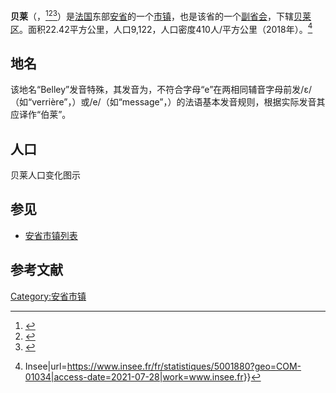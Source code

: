 {{noteTA|G1=法国地名}}
{{Infobox French commune
|name                    = 贝莱
|native name             = Belley
|arrondissement          = [[贝莱区|贝莱区]]
}}
'''贝莱'''（{{lang-fr|Belley}}，{{IPA-fr|bəlɛ|-|Fr-Belley-GT.wav}}<ref>{{Citation|title=Municipales Belley : ambiance de QG|url=https://www.youtube.com/watch?v=V-a8ofO3oXc&t=94s|accessdate=2021-07-29}}</ref><ref>{{Citation|title=Municipales Ain : Belley reste à droite|url=https://www.youtube.com/watch?v=pgO_akAvKpA&t=5s|accessdate=2021-07-29}}</ref><ref>{{Citation|title=Belley (01) : inauguration du Collège Sabine Zlatin, fondatrice de la colonie des enfants d'Izieu|url=https://www.youtube.com/watch?v=sLVDLfbb2ow&t=90s|accessdate=2021-07-29}}</ref>）是[[法国|法国]]东部[[安省_(法國)|安省]]的一个[[市镇_(法国)|市镇]]，也是该省的一个[[副省会|副省会]]，下辖[[贝莱区|贝莱区]]。面积22.42平方公里，人口9,122，人口密度410人/平方公里（2018年）。<ref>{{Cite web|title=Populations légales 2018 − Commune de Belley (01034) {{!}} Insee|url=https://www.insee.fr/fr/statistiques/5001880?geo=COM-01034|access-date=2021-07-28|work=www.insee.fr}}</ref>

== 地名 ==
该地名“Belley”发音特殊，其发音为{{IPA-fr|bəlɛ|}}，不符合字母“e”在两相同辅音字母前发/ɛ/（如“verrière”，{{IPA-fr|vɛʁjɛʁ|}}）或/e/（如“message”，{{IPA-fr|mesaʒ|}}）的法语基本发音规则，根据实际发音其应译作“伯莱”。

== 人口 ==
贝莱人口变化图示
{{French Commune Population|01034}}

==参见==
*[[安省市镇列表|安省市镇列表]]

== 参考文献 ==
{{reflist}}

{{安省市鎮}}

{{Authority control}}
[[Category:安省市镇|Category:安省市镇]]